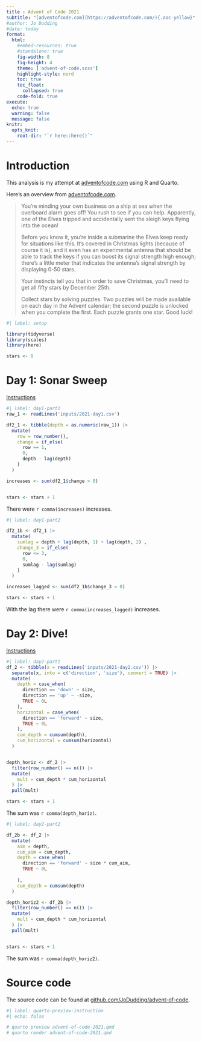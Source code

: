 ```yaml
---
title : Advent of Code 2021
subtitle: "[adventofcode.com](https://adventofcode.com/){.aoc-yellow}"
#author: Jo Dudding
#date: today
format: 
  html:
    #embed-resources: true
    #standalone: true
    fig-width: 8
    fig-height: 4
    theme: ['advent-of-code.scss']
    highlight-style: nord
    toc: true
    toc_float: 
      collapsed: true
    code-fold: true  
execute: 
  echo: true
  warning: false
  message: false
knitr: 
  opts_knit: 
    root-dir: "`r here::here()`"
---
```

  
# Introduction

This analysis is my attempt at [adventofcode.com](https://adventofcode.com/2021) using R and Quarto.

Here's an overview from [adventofcode.com](https://adventofcode.com/2021).

> You're minding your own business on a ship at sea when the overboard alarm goes off! You rush to see if you can help. Apparently, one of the Elves tripped and accidentally sent the sleigh keys flying into the ocean!
> 
> Before you know it, you're inside a submarine the Elves keep ready for situations like this. It's covered in Christmas lights (because of course it is), and it even has an experimental antenna that should be able to track the keys if you can boost its signal strength high enough; there's a little meter that indicates the antenna's signal strength by displaying 0-50 [stars]{.aoc-yellow}.
> 
> Your instincts tell you that in order to save Christmas, you'll need to get all [fifty stars]{.aoc-yellow} by December 25th.
> 
> Collect stars by solving puzzles. Two puzzles will be made available on each day in the Advent calendar; the second puzzle is unlocked when you complete the first. Each puzzle grants [one star]{.aoc-yellow}. Good luck!


```r
#| label: setup

library(tidyverse)
library(scales)
library(here)

stars <- 0

```

# Day 1: Sonar Sweep

[Instructions](https://adventofcode.com/2021/day/1)

```r
#| label: day1-part1
raw_1 <- readLines('inputs/2021-day1.csv')

df2_1 <- tibble(depth = as.numeric(raw_1)) |> 
  mutate(
    row = row_number(),
    change = if_else(
      row == 1,
      0,
      depth - lag(depth)
    )
  )

increases <- sum(df2_1$change > 0)


stars <- stars + 1
```

There were 
`r comma(increases)`
increases.

```r
#| label: day1-part2

df2_1b <- df2_1 |> 
  mutate(
    sumlag = depth + lag(depth, 1) + lag(depth, 2) ,
    change_3 = if_else(
      row <= 3,
      0,
      sumlag - lag(sumlag)
    )
  )

increases_lagged <- sum(df2_1b$change_3 > 0)

stars <- stars + 1

```

With the lag there were 
`r comma(increases_lagged)`
increases.

# Day 2: Dive!

[Instructions](https://adventofcode.com/2021/day/2)

```r
#| label: day2-part1
df_2 <- tibble(x = readLines('inputs/2021-day2.csv')) |> 
  separate(x, into = c('direction', 'size'), convert = TRUE) |> 
  mutate(
    depth = case_when(
      direction == 'down' ~ size,
      direction == 'up' ~ -size,
      TRUE ~ 0L
    ),
    horizontal = case_when(
      direction == 'forward' ~ size,
      TRUE ~ 0L
    ),
    cum_depth = cumsum(depth),
    cum_horizontal = cumsum(horizontal)
  )


depth_horiz <- df_2 |> 
  filter(row_number() == n()) |> 
  mutate(
    mult = cum_depth * cum_horizontal
  ) |> 
  pull(mult)

stars <- stars + 1
```

The sum was
`r comma(depth_horiz)`.

```r
#| label: day2-part2

df_2b <- df_2 |> 
  mutate(
    aim = depth,
    cum_aim = cum_depth,
    depth = case_when(
      direction == 'forward' ~ size * cum_aim,
      TRUE ~ 0L
      
    ),
    cum_depth = cumsum(depth)
  )

depth_horiz2 <- df_2b |> 
  filter(row_number() == n()) |> 
  mutate(
    mult = cum_depth * cum_horizontal
  ) |> 
  pull(mult)


stars <- stars + 1

```

The sum was
`r comma(depth_horiz2)`.

# Source code

The source code can be found at [github.com/JoDudding/advent-of-code](https://github.com/JoDudding/advent-of-code).

```bash
#| label: quarto-preview-instruction
#| echo: false

# quarto preview advent-of-code-2021.qmd
# quarto render advent-of-code-2021.qmd

```

